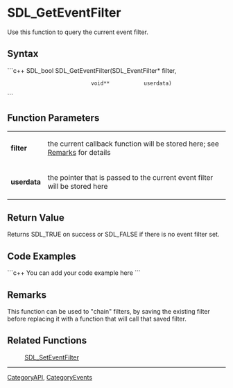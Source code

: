 <!-- pragma section-numbers off -->
<!-- pragma camelcase off -->

= SDL_GetEventFilter =
Use this function to query the current event filter.


== Syntax ==
```c++
SDL_bool SDL_GetEventFilter(SDL_EventFilter* filter,
                            void**           userdata)
```

== Function Parameters ==
{|
|'''filter'''
|the current callback function will be stored here; see [[#Remarks|Remarks]] for details
|-
|'''userdata'''
|the pointer that is passed to the current event filter will be stored here
|}

== Return Value ==
Returns SDL_TRUE on success or SDL_FALSE if there is no event filter set.

== Code Examples ==
```c++
You can add your code example here
```

== Remarks ==
This function can be used to "chain" filters, by saving the existing filter before replacing it with a function that will call that saved filter.

== Related Functions ==
:[[SDL_SetEventFilter]]

----
[[CategoryAPI]], [[CategoryEvents]]
